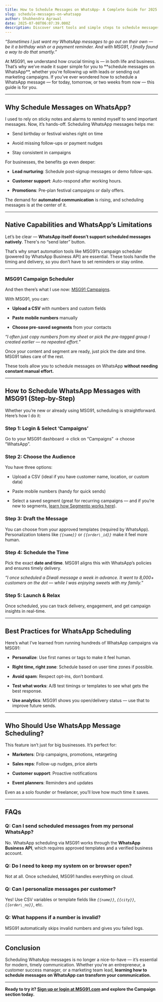 ```yaml
---
title: How to Schedule Messages on WhatsApp- A Complete Guide for 2025
slug: schedule-messages-on-whatsapp
author: Shubhendra Agrawal
date: 2025-07-08T06:07:39.000Z
description: Discover smart tools and simple steps to schedule messages on WhatsApp.
---
```


_“Sometimes I just want my WhatsApp messages to go out on their own — be it a birthday wish or a payment reminder. And with MSG91, I finally found a way to do that smartly.”_

<span />
At MSG91, we understand how crucial timing is — in both life and business. That’s why we’ve made it super simple for you
to **schedule messages on WhatsApp**, whether you're following up with leads or sending out marketing campaigns.
<span />
If you’ve ever wondered how to schedule a WhatsApp message — for today, tomorrow, or two weeks from now — this guide is for
you.

---

## **Why Schedule Messages on WhatsApp?**

I used to rely on sticky notes and alarms to remind myself to send important messages. Now, it’s hands-off. Scheduling WhatsApp messages helps me:

-   Send birthday or festival wishes right on time

-   Avoid missing follow-ups or payment nudges

-   Stay consistent in campaigns

For businesses, the benefits go even deeper:

-   **Lead nurturing**: Schedule post-signup messages or demo follow-ups.

-   **Customer support**: Auto-respond after working hours.

-   **Promotions**: Pre-plan festival campaigns or daily offers.

The demand for **automated communication** is rising, and scheduling messages is at the center of it.

---

## **Native Capabilities and WhatsApp’s Limitations**

Let’s be clear — **WhatsApp itself doesn’t support scheduled messages natively**. There's no “send later” button.

That’s why smart automation tools like MSG91’s campaign scheduler (powered by WhatsApp Business API) are essential. These tools handle the timing and delivery, so you don’t have to set reminders or stay online.

---

### **MSG91 Campaign Scheduler**

And then there’s what I use now: [MSG91 Campaigns](https://msg91.com/campaign).

With MSG91, you can:

-   **Upload a CSV** with numbers and custom fields

-   **Paste mobile numbers** manually

-   **Choose pre-saved segments** from your contacts

_“I often just copy numbers from my sheet or pick the pre-tagged group I created earlier — no repeated effort.”_

Once your content and segment are ready, just pick the date and time. MSG91 takes care of the rest.

These tools allow you to schedule messages on WhatsApp **without needing constant manual effort.**

---

## **How to Schedule WhatsApp Messages with MSG91 (Step-by-Step)**

Whether you’re new or already using MSG91, scheduling is straightforward. Here’s how I do it:

### **Step 1: Login & Select ‘Campaigns’**

Go to your MSG91 dashboard → click on “Campaigns” → choose “WhatsApp”.

### **Step 2: Choose the Audience**

You have three options:

-   Upload a CSV (ideal if you have customer name, location, or custom data)

-   Paste mobile numbers (handy for quick sends)

-   Select a saved segment (great for recurring campaigns — and if you’re new to segments, [learn how Segmento works here](https://msg91.com/segmento)).

### **Step 3: Draft the Message**

You can choose from your approved templates (required by WhatsApp). Personalization tokens like _`{{name}}`_ or _`{{order\_id}}`_ make it feel more human.

### **Step 4: Schedule the Time**

Pick the exact **date and time**. MSG91 aligns this with WhatsApp’s policies and ensures timely delivery.

_“I once scheduled a Diwali message a week in advance. It went to 8,000+ customers on the dot — while I was enjoying sweets with my family.”_

### **Step 5: Launch & Relax**

Once scheduled, you can track delivery, engagement, and get campaign insights in real-time.

---

## **Best Practices for WhatsApp Scheduling**

Here’s what I’ve learned from running hundreds of WhatsApp campaigns via MSG91:

-   **Personalize**: Use first names or tags to make it feel human.

-   **Right time, right zone**: Schedule based on user time zones if possible.

-   **Avoid spam**: Respect opt-ins, don’t bombard.

-   **Test what works**: A/B test timings or templates to see what gets the best response.

-   **Use analytics**: MSG91 shows you open/delivery status — use that to improve future sends.

---

## **Who Should Use WhatsApp Message Scheduling?**

This feature isn’t just for big businesses. It’s perfect for:

-   **Marketers**: Drip campaigns, promotions, retargeting

-   **Sales reps**: Follow-up nudges, price alerts

-   **Customer support**: Proactive notifications

-   **Event planners**: Reminders and updates

Even as a solo founder or freelancer, you’ll love how much time it saves.

---

## **FAQs**

### **Q: Can I send scheduled messages from my personal WhatsApp?**

No. WhatsApp scheduling via MSG91 works through the **WhatsApp Business API**, which requires approved templates and a verified business account.

### **Q: Do I need to keep my system on or browser open?**

Not at all. Once scheduled, MSG91 handles everything on cloud.

### **Q: Can I personalize messages per customer?**

Yes\! Use CSV variables or template fields like _`{{name}}`_, _`{{city}}`_, _`{{order\_no}}`_, etc.

### **Q: What happens if a number is invalid?**

MSG91 automatically skips invalid numbers and gives you failed logs.

---

## **Conclusion**

Scheduling WhatsApp messages is no longer a nice-to-have — it’s essential for modern, timely communication. Whether you're an entrepreneur, a customer success manager, or a marketing team lead, **learning how to schedule messages on WhatsApp can transform your communication.**

---

**Ready to try it? [Sign up or login at MSG91.com](https://msg91.com) and explore the Campaign section today.**

